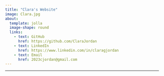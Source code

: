 ```yaml
---
title: "Clara's Website"
image: Clara.jpg
about:
  template: jolla
  image-shape: round
  links: 
    - text: GitHub
      href: https://github.com/ClaraJordan
    - text: LinkedIn
      href: https://www.linkedin.com/in/claragjordan
    - text: Email
      href: 2023cjordan@gmail.com
---
```


---
